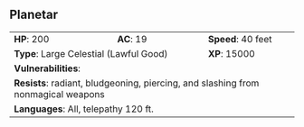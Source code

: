 ## Planetar {#monster-planetar}

```{=html}
<table class="table table-striped">
    <tbody>
        <tr>                    
            <td><b>HP</b>: 200</td>
            <td><b>AC</b>: 19</td>
            <td><b>Speed</b>: 40 feet</td>
        </tr>
        <tr>
            <td colspan="2"><b>Type</b>: Large Celestial (Lawful Good)</td>
            <td><b>XP</b>: 15000</td>
        </tr>
        <tr>
            <td colspan="3"><b>Vulnerabilities</b>: </td>
        </tr>
        <tr>
            <td colspan="3"><b>Resists</b>: radiant, bludgeoning, piercing, and slashing from nonmagical weapons</td>
        </tr>
        <tr>
            <td colspan="3"><b>Languages</b>: All, telepathy 120 ft.</td>
        </tr>
    </tbody>
</table>
```